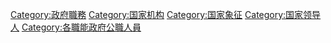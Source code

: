 {{Commons category|Heads of state}}
{{Catmore}}
{{CatRel|政府首脑}}

[[Category:政府職務|Category:政府職務]]
[[Category:国家机构|Category:国家机构]]
[[Category:国家象征|Category:国家象征]]
[[Category:国家领导人|Category:国家领导人]]
[[Category:各職能政府公職人員|Category:各職能政府公職人員]]